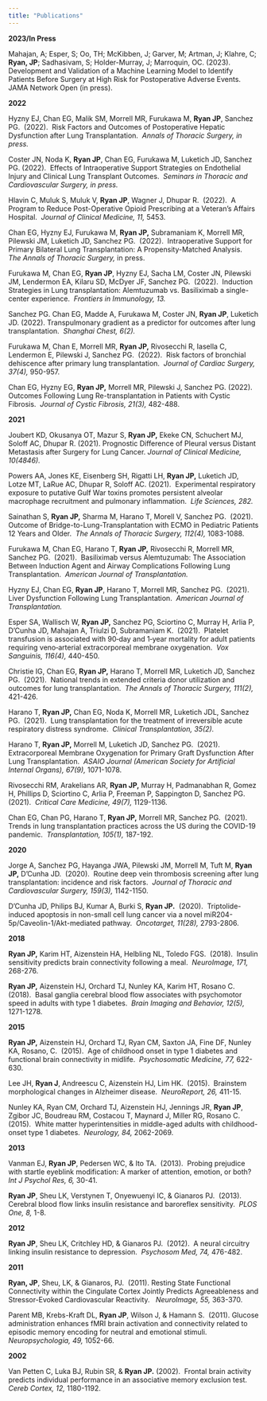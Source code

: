 ```yaml
---
title: "Publications"
---
```


**2023/In Press**

Mahajan, A; Esper, S; Oo, TH; McKibben, J; Garver, M; Artman, J; Klahre, C; **Ryan, JP**; Sadhasivam, S; Holder-Murray, J; Marroquin, OC. (2023). Development and Validation of a Machine Learning Model to Identify Patients Before Surgery at High Risk for Postoperative Adverse Events. JAMA Network Open (in press).

**2022**

Hyzny EJ, Chan EG, Malik SM, Morrell MR, Furukawa M, **Ryan JP**, Sanchez PG.  (2022).  Risk Factors and Outcomes of Postoperative Hepatic Dysfunction after Lung Transplantation.  *Annals of Thoracic Surgery, in press.*

Coster JN, Noda K, **Ryan JP**, Chan EG, Furukawa M, Luketich JD, Sanchez PG. (2022).  Effects of Intraoperative Support Strategies on Endothelial Injury and Clinical Lung Transplant Outcomes.  *Seminars in Thoracic and Cardiovascular Surgery, in press.*

Hlavin C, Muluk S, Muluk V, **Ryan JP**, Wagner J, Dhupar R.  (2022).  A Program to Reduce Post-Operative Opioid Prescribing at a Veteran's Affairs Hospital.  *Journal of Clinical Medicine, 11,* 5453.

Chan EG, Hyzny EJ, Furukawa M, **Ryan JP,** Subramaniam K, Morrell MR, Pilewski JM, Luketich JD, Sanchez PG.  (2022).  Intraoperative Support for Primary Bilateral Lung Transplantation: A Propensity-Matched Analysis.  *The Annals of Thoracic Surgery,* in press.

Furukawa M, Chan EG, **Ryan JP**, Hyzny EJ, Sacha LM, Coster JN, Pilewski JM, Lendermon EA, Kilaru SD, McDyer JF, Sanchez PG.  (2022).  Induction Strategies in Lung transplantation: Alemtuzumab vs. Basiliximab a single-center experience.  *Frontiers in Immunology, 13.*

Sanchez PG. Chan EG, Madde A, Furukawa M, Coster JN, **Ryan JP**, Luketich JD. (2022). Transpulmonary gradient as a predictor for outcomes after lung transplantation.  *Shanghai Chest, 6(2).*

Furukawa M, Chan E, Morrell MR, **Ryan JP,** Rivosecchi R, Iasella C, Lendermon E, Pilewski J, Sanchez PG.  (2022).  Risk factors of bronchial dehiscence after primary lung transplantation.  *Journal of Cardiac Surgery, 37(4),* 950-957.

Chan EG, Hyzny EG, **Ryan JP,** Morrell MR, Pilewski J, Sanchez PG. (2022). Outcomes Following Lung Re-transplantation in Patients with Cystic Fibrosis.  *Journal of Cystic Fibrosis, 21(3),* 482-488.

**2021**

Joubert KD, Okusanya OT, Mazur S, **Ryan JP,** Ekeke CN, Schuchert MJ, Soloff AC, Dhupar R. (2021). Prognostic Difference of Pleural versus Distant Metastasis after Surgery for Lung Cancer. *Journal of Clinical Medicine, 10(4846).*

Powers AA, Jones KE, Eisenberg SH, Rigatti LH, **Ryan JP,** Luketich JD, Lotze MT, LaRue AC, Dhupar R, Soloff AC. (2021).  Experimental respiratory exposure to putative Gulf War toxins promotes persistent alveolar macrophage recruitment and pulmonary inflammation.  *Life Sciences, 282.*

Sainathan S, **Ryan JP,** Sharma M, Harano T, Morell V, Sanchez PG.  (2021). Outcome of Bridge-to-Lung-Transplantation with ECMO in Pediatric Patients 12 Years and Older.  *The Annals of Thoracic Surgery, 112(4),* 1083-1088.

Furukawa M, Chan EG, Harano T, **Ryan JP,** Rivosecchi R, Morrell MR, Sanchez PG.  (2021).  Basiliximab versus Alemtuzumab: The Association Between Induction Agent and Airway Complications Following Lung Transplantation.  *American Journal of Transplantation.*

Hyzny EJ, Chan EG, **Ryan JP**, Harano T, Morrell MR, Sanchez PG.  (2021). Liver Dysfunction Following Lung Transplantation.  *American Journal of Transplantation.*

Esper SA, Wallisch W, **Ryan JP,** Sanchez PG, Sciortino C, Murray H, Arlia P, D'Cunha JD, Mahajan A, Triulzi D, Subramaniam K.  (2021).  Platelet transfusion is associated with 90‐day and 1‐year mortality for adult patients requiring veno‐arterial extracorporeal membrane oxygenation.  *Vox Sanguinis, 116(4),* 440-450.

Christie IG, Chan EG, **Ryan JP,** Harano T, Morrell MR, Luketich JD, Sanchez PG.  (2021).  National trends in extended criteria donor utilization and outcomes for lung transplantation.  *The Annals of Thoracic Surgery, 111(2),* 421-426.

Harano T, **Ryan JP,** Chan EG, Noda K, Morrell MR, Luketich JDL, Sanchez PG.  (2021).  Lung transplantation for the treatment of irreversible acute respiratory distress syndrome.  *Clinical Transplantation, 35(2).*

Harano T, **Ryan JP,** Morrell M, Luketich JD, Sanchez PG.  (2021).  Extracorporeal Membrane Oxygenation for Primary Graft Dysfunction After Lung Transplantation.  *ASAIO Journal (American Society for Artificial Internal Organs), 67(9),* 1071-1078.

Rivosecchi RM, Arakelians AR, **Ryan JP,** Murray H, Padmanabhan R, Gomez H, Phillips D, Sciortino C, Arlia P, Freeman P, Sappington D, Sanchez PG.  (2021).  *Critical Care Medicine, 49(7),* 1129-1136.

Chan EG, Chan PG, Harano T, **Ryan JP,** Morrell MR, Sanchez PG.  (2021).  Trends in lung transplantation practices across the US during the COVID-19 pandemic.  *Transplantation, 105(1),* 187-192.

**2020**

Jorge A, Sanchez PG, Hayanga JWA, Pilewski JM, Morrell M, Tuft M, **Ryan JP,** D'Cunha JD.  (2020).  Routine deep vein thrombosis screening after lung transplantation: incidence and risk factors.  *Journal of Thoracic and Cardiovascular Surgery, 159(3),* 1142-1150.

D'Cunha JD, Philips BJ, Kumar A, Burki S, **Ryan JP.**  (2020).  Triptolide-induced apoptosis in non-small cell lung cancer via a novel miR204-5p/Caveolin-1/Akt-mediated pathway.  *Oncotarget, 11(28),* 2793-2806.

**2018**

**Ryan JP,** Karim HT, Aizenstein HA, Helbling NL, Toledo FGS.  (2018).  Insulin sensitivity predicts brain connectivity following a meal.  *NeuroImage, 171,* 268-276.

**Ryan JP,** Aizenstein HJ, Orchard TJ, Nunley KA, Karim HT, Rosano C.  (2018).  Basal ganglia cerebral blood flow associates with psychomotor speed in adults with type 1 diabetes.  *Brain Imaging and Behavior, 12(5),* 1271-1278*.*

**2015**

**Ryan JP,** Aizenstein HJ, Orchard TJ, Ryan CM, Saxton JA, Fine DF, Nunley KA, Rosano, C.  (2015).  Age of childhood onset in type 1 diabetes and functional brain connectivity in midlife.  *Psychosomatic Medicine, 77,* 622-630.

Lee JH, **Ryan J**, Andreescu C, Aizenstein HJ, Lim HK.  (2015).  Brainstem morphological changes in Alzheimer disease.  *NeuroReport, 26,* 411-15.

Nunley KA, Ryan CM, Orchard TJ, Aizenstein HJ, Jennings JR, **Ryan JP**, Zgibor JC, Boudreau RM, Costacou T, Maynard J, Miller RG, Rosano C.  (2015).  White matter hyperintensities in middle-aged adults with childhood-onset type 1 diabetes.  *Neurology, 84,* 2062-2069*.*

**2013**

Vanman EJ, **Ryan JP**, Pedersen WC, & Ito TA.  (2013).  Probing prejudice with startle eyeblink modification: A marker of attention, emotion, or both?  *Int J Psychol Res, 6,* 30-41.

**Ryan JP**, Sheu LK, Verstynen T, Onyewuenyi IC, & Gianaros PJ.  (2013).  Cerebral blood flow links insulin resistance and baroreflex sensitivity.  *PLOS One, 8,* 1-8.

**2012**

**Ryan JP**, Sheu LK, Critchley HD, & Gianaros PJ.  (2012).  A neural circuitry linking insulin resistance to depression.  *Psychosom Med, 74,* 476-482.

**2011**

**Ryan, JP**, Sheu, LK, & Gianaros, PJ.  (2011). Resting State Functional Connectivity within the Cingulate Cortex Jointly Predicts Agreeableness and Stressor-Evoked Cardiovascular Reactivity.   *NeuroImage, 55,* 363-370.

Parent MB, Krebs-Kraft DL, **Ryan JP**, Wilson J, & Hamann S.  (2011). Glucose administration enhances fMRI brain activation and connectivity related to episodic memory encoding for neutral and emotional stimuli.  *Neuropsychologia, 49,* 1052-66*.*

**2002**

Van Petten C, Luka BJ, Rubin SR, & **Ryan JP.** (2002).  Frontal brain activity predicts individual performance in an associative memory exclusion test.  *Cereb Cortex, 12,* 1180-1192.
